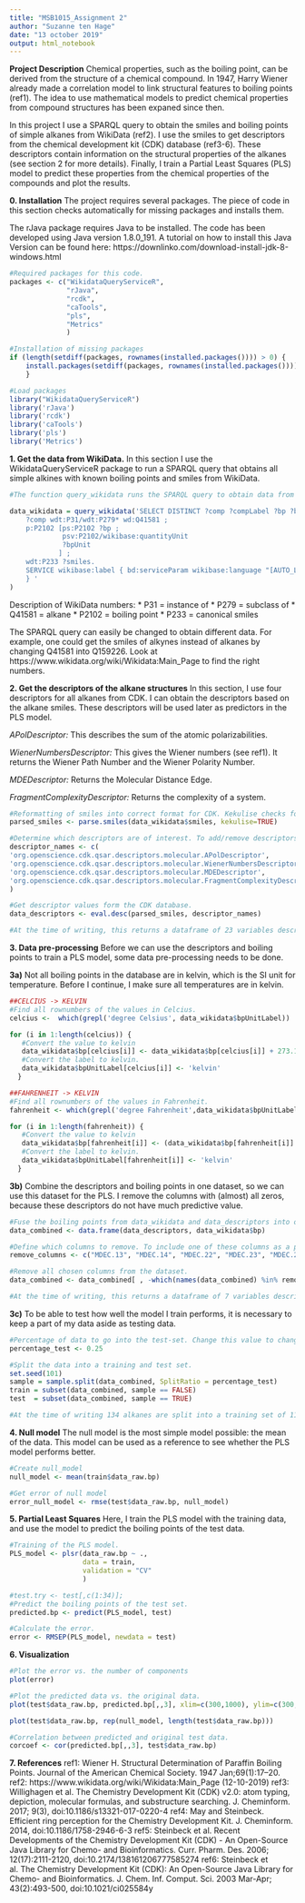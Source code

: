---
title: "MSB1015_Assignment 2"
author: "Suzanne ten Hage"
date: "13 october 2019"
output: html_notebook
---

**Project Description**
Chemical properties, such as the boiling point, can be derived from the structure of a chemical compound. In 1947, Harry Wiener already made a correlation model to link structural features to boiling points (ref1). The idea to use mathematical models to predict chemical properties from compound structures has been expaned since then. 

In this project I use a SPARQL query to obtain the smiles and boiling points of simple alkanes from WikiData (ref2). I use the smiles to get descriptors from the chemical development kit (CDK) database (ref3-6). These descriptors contain information on the structural properties of the alkanes (see section 2 for more details). Finally, I train a Partial Least Squares (PLS) model to predict these properties from the chemical properties of the compounds and plot the results. 

**0. Installation**
The project requires several packages. The piece of code in this section checks automatically for missing packages and installs them. 

The rJava package requires Java to be installed. The code has been developed using Java version 1.8.0_191. A tutorial on how to install this Java Version can be found here: https://downlinko.com/download-install-jdk-8-windows.html 

```{r}
#Required packages for this code. 
packages <- c("WikidataQueryServiceR", 
              "rJava", 
              "rcdk", 
              "caTools",
              "pls", 
              "Metrics"
              )

#Installation of missing packages 
if (length(setdiff(packages, rownames(installed.packages()))) > 0) {
    install.packages(setdiff(packages, rownames(installed.packages()))) 
    }

#Load packages
library("WikidataQueryServiceR")
library('rJava')
library('rcdk')
library('caTools')
library('pls')
library('Metrics')

```

**1. Get the data from WikiData.** 
In this section I use the WikidataQueryServiceR package to run a SPARQL query that obtains all simple alkines with known boiling points and smiles from WikiData.

```{r}

#The function query_wikidata runs the SPARQL query to obtain data from the Wikidata database. This returns a dataframe containing the alkane names, boiling points, units and smiles. It also contains the wikidata-links for compounds and units. There are 134 alkanes at the time of writing. 

data_wikidata = query_wikidata('SELECT DISTINCT ?comp ?compLabel ?bp ?bpUnit ?bpUnitLabel ?smiles WHERE {   
    ?comp wdt:P31/wdt:P279* wd:Q41581 ;
    p:P2102 [ps:P2102 ?bp ;           
             psv:P2102/wikibase:quantityUnit  
             ?bpUnit         
            ] ;
    wdt:P233 ?smiles.
    SERVICE wikibase:label { bd:serviceParam wikibase:language "[AUTO_LANGUAGE],en". } 
    } '
)

```
Description of WikiData numbers:
* P31 = instance of
* P279 = subclass of
* Q41581 = alkane
* P2102 = boiling point
* P233 = canonical smiles

The SPARQL query can easily be changed to obtain different data. For example, one could get the smiles of alkynes instead of alkanes by changing Q41581 into Q159226. Look at https://www.wikidata.org/wiki/Wikidata:Main_Page to find the right numbers. 

**2. Get the descriptors of the alkane structures**
In this section, I use four descriptors for all alkanes from CDK. I can obtain the descriptors based on the alkane smiles. These descriptors will be used later as predictors in the PLS model. 

*APolDescriptor:*
This describes the sum of the atomic polarizabilities. 

*WienerNumbersDescriptor:*
This gives the Wiener numbers (see ref1). It returns the Wiener Path Number and the Wiener Polarity Number. 

*MDEDescriptor:*
Returns the Molecular Distance Edge. 

*FragmentComplexityDescriptor:*
Returns the complexity of a system. 

```{r}

#Reformatting of smiles into correct format for CDK. Kekulise checks for electrons, and prevents parsing of incorrect smiles. 
parsed_smiles <- parse.smiles(data_wikidata$smiles, kekulise=TRUE)

#Determine which descriptors are of interest. To add/remove descriptors, change this vector to include the desired descriptors. 
descriptor_names <- c(
'org.openscience.cdk.qsar.descriptors.molecular.APolDescriptor',
'org.openscience.cdk.qsar.descriptors.molecular.WienerNumbersDescriptor',
'org.openscience.cdk.qsar.descriptors.molecular.MDEDescriptor',
'org.openscience.cdk.qsar.descriptors.molecular.FragmentComplexityDescriptor'
)

#Get descriptor values form the CDK database. 
data_descriptors <- eval.desc(parsed_smiles, descriptor_names)

#At the time of writing, this returns a dataframe of 23 variables describing 134 alkanes. 
```

**3. Data pre-processing**
Before we can use the descriptors and boiling points to train a PLS model, some data pre-processing needs to be done. 

**3a)** Not all boiling points in the database are in kelvin, which is the SI unit for temperature. Before I continue, I make sure all temperatures are in kelvin. 

```{r}

##CELCIUS -> KELVIN
#Find all rownumbers of the values in Celcius. 
celcius <-  which(grepl('degree Celsius', data_wikidata$bpUnitLabel))

for (i in 1:length(celcius)) {
   #Convert the value to kelvin
   data_wikidata$bp[celcius[i]] <- data_wikidata$bp[celcius[i]] + 273.15
   #Convert the label to kelvin. 
   data_wikidata$bpUnitLabel[celcius[i]] <- 'kelvin'
  }

##FAHRENHEIT -> KELVIN
#Find all rownumbers of the values in Fahrenheit. 
fahrenheit <- which(grepl('degree Fahrenheit',data_wikidata$bpUnitLabel))

for (i in 1:length(fahrenheit)) {
   #Convert the value to kelvin
   data_wikidata$bp[fahrenheit[i]] <- (data_wikidata$bp[fahrenheit[i]] + 459.67) * (5/9)
   #Convert the label to kelvin. 
   data_wikidata$bpUnitLabel[fahrenheit[i]] <- 'kelvin'
  }

```

**3b)** Combine the descriptors and boiling points in one dataset, so we can use this dataset for the PLS. I remove the columns with (almost) all zeros, because these descriptors do not have much predictive value. 

```{r}

#Fuse the boiling points from data_wikidata and data_descriptors into one dataset. 
data_combined <- data.frame(data_descriptors, data_wikidata$bp)

#Define which columns to remove. To include one of these columns as a predictor, remove the column here.  
remove_columns <- c("MDEC.13", "MDEC.14", "MDEC.22", "MDEC.23", "MDEC.24", "MDEC.33", "MDEC.34", "MDEC.44", "MDEO.11", "MDEO.12", "MDEO.22", "MDEN.11", "MDEN.12", "MDEN.13", "MDEN.22", "MDEN.23", "MDEN.33")

#Remove all chosen columns from the dataset.
data_combined <- data_combined[ , -which(names(data_combined) %in% remove_columns)]

#At the time of writing, this returns a dataframe of 7 variables describing 134 alkanes. 
```

**3c)** To be able to test how well the model I train performs, it is necessary to keep a part of my data aside as testing data.
 
```{r}

#Percentage of data to go into the test-set. Change this value to change the relative sizes of the training and test sets.
percentage_test <- 0.25

#Split the data into a training and test set. 
set.seed(101) 
sample = sample.split(data_combined, SplitRatio = percentage_test)
train = subset(data_combined, sample == FALSE)
test  = subset(data_combined, sample == TRUE)

#At the time of writing 134 alkanes are split into a training set of 115 alkanes and test set of 19 alkanes. 
```

**4. Null model**
The null model is the most simple model possible: the mean of the data. This model can be used as a reference to see whether the PLS model performs better. 

```{r}

#Create null_model
null_model <- mean(train$data_raw.bp)

#Get error of null model
error_null_model <- rmse(test$data_raw.bp, null_model)

```

**5. Partial Least Squares**
Here, I train the PLS model with the training data, and use the model to predict the boiling points of the test data. 

```{r}

#Training of the PLS model. 
PLS_model <- plsr(data_raw.bp ~ ., 
                  data = train, 
                  validation = "CV"
                  )

#test.try <- test[,c(1:34)];
#Predict the boiling points of the test set. 
predicted.bp <- predict(PLS_model, test)

#Calculate the error. 
error <- RMSEP(PLS_model, newdata = test)

```

**6. Visualization**

```{r} 

#Plot the error vs. the number of components
plot(error)

#Plot the predicted data vs. the original data. 
plot(test$data_raw.bp, predicted.bp[,,3], xlim=c(300,1000), ylim=c(300,1000))

plot(test$data_raw.bp, rep(null_model, length(test$data_raw.bp)))

#Correlation between predicted and original test data. 
corcoef <- cor(predicted.bp[,,3], test$data_raw.bp) 

```

**7. References**
ref1: Wiener H. Structural Determination of Paraffin Boiling Points. Journal of the American Chemical Society. 1947 Jan;69(1):17–20.
ref2: https://www.wikidata.org/wiki/Wikidata:Main_Page (12-10-2019)
ref3: Willighagen et al. The Chemistry Development Kit (CDK) v2.0: atom typing, depiction, molecular formulas, and substructure searching. J. Cheminform. 2017; 9(3), doi:10.1186/s13321-017-0220-4
ref4: May and Steinbeck. Efficient ring perception for the Chemistry Development Kit. J. Cheminform. 2014, doi:10.1186/1758-2946-6-3
ref5: Steinbeck et al. Recent Developments of the Chemistry Development Kit (CDK) - An Open-Source Java Library for Chemo- and Bioinformatics. Curr. Pharm. Des. 2006; 12(17):2111-2120, doi:10.2174/138161206777585274
ref6: Steinbeck et al. The Chemistry Development Kit (CDK): An Open-Source Java Library for Chemo- and Bioinformatics. J. Chem. Inf. Comput. Sci. 2003 Mar-Apr; 43(2):493-500, doi:10.1021/ci025584y

